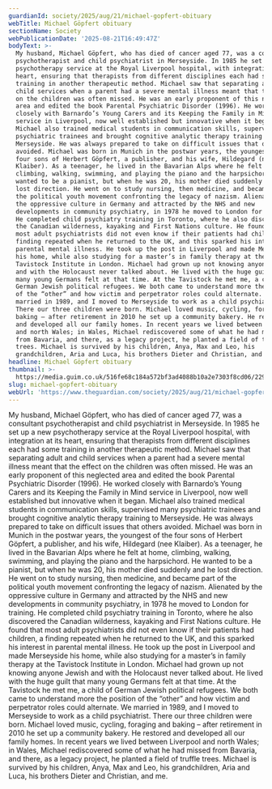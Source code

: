 ```yaml
---
guardianId: society/2025/aug/21/michael-gopfert-obituary
webTitle: Michael Göpfert obituary
sectionName: Society
webPublicationDate: '2025-08-21T16:49:47Z'
bodyText: >-
  My husband, Michael Göpfert, who has died of cancer aged 77, was a consultant
  psychotherapist and child psychiatrist in Merseyside. In 1985 he set up a new
  psychotherapy service at the Royal Liverpool hospital, with integration at its
  heart, ensuring that therapists from different disciplines each had some
  training in another therapeutic method. Michael saw that separating adult and
  child services when a parent had a severe mental illness meant that the effect
  on the children was often missed. He was an early proponent of this neglected
  area and edited the book Parental Psychiatric Disorder (1996). He worked
  closely with Barnardo’s Young Carers and its Keeping the Family in Mind
  service in Liverpool, now well established but innovative when it began.
  Michael also trained medical students in communication skills, supervised many
  psychiatric trainees and brought cognitive analytic therapy training to
  Merseyside. He was always prepared to take on difficult issues that others
  avoided. Michael was born in Munich in the postwar years, the youngest of the
  four sons of Herbert Göpfert, a publisher, and his wife, Hildegard (nee
  Klaiber). As a teenager, he lived in the Bavarian Alps where he felt at home,
  climbing, walking, swimming, and playing the piano and the harpsichord. He
  wanted to be a pianist, but when he was 20, his mother died suddenly and he
  lost direction. He went on to study nursing, then medicine, and became part of
  the political youth movement confronting the legacy of nazism. Alienated by
  the oppressive culture in Germany and attracted by the NHS and new
  developments in community psychiatry, in 1978 he moved to London for training.
  He completed child psychiatry training in Toronto, where he also discovered
  the Canadian wilderness, kayaking and First Nations culture. He found that
  most adult psychiatrists did not even know if their patients had children, a
  finding repeated when he returned to the UK, and this sparked his interest in
  parental mental illness. He took up the post in Liverpool and made Merseyside
  his home, while also studying for a master’s in family therapy at the
  Tavistock Institute in London. Michael had grown up not knowing anyone Jewish
  and with the Holocaust never talked about. He lived with the huge guilt that
  many young Germans felt at that time. At the Tavistock he met me, a child of
  German Jewish political refugees. We both came to understand more the position
  of the “other” and how victim and perpetrator roles could alternate. We
  married in 1989, and I moved to Merseyside to work as a child psychiatrist.
  There our three children were born. Michael loved music, cycling, foraging and
  baking – after retirement in 2010 he set up a community bakery. He restored
  and developed all our family homes. In recent years we lived between Liverpool
  and north Wales; in Wales, Michael rediscovered some of what he had missed
  from Bavaria, and there, as a legacy project, he planted a field of truffle
  trees. Michael is survived by his children, Anya, Max and Leo, his
  grandchildren, Aria and Luca, his brothers Dieter and Christian, and me.
headline: Michael Göpfert obituary
thumbnail: >-
  https://media.guim.co.uk/516fe68c184a572bf3ad4088b10a2e7303f8cd06/229_226_1823_1459/500.jpg
slug: michael-gopfert-obituary
webUrl: 'https://www.theguardian.com/society/2025/aug/21/michael-gopfert-obituary'
---
```

My husband, Michael Göpfert, who has died of cancer aged 77, was a consultant psychotherapist and child psychiatrist in Merseyside. In 1985 he set up a new psychotherapy service at the Royal Liverpool hospital, with integration at its heart, ensuring that therapists from different disciplines each had some training in another therapeutic method. Michael saw that separating adult and child services when a parent had a severe mental illness meant that the effect on the children was often missed. He was an early proponent of this neglected area and edited the book Parental Psychiatric Disorder (1996). He worked closely with Barnardo’s Young Carers and its Keeping the Family in Mind service in Liverpool, now well established but innovative when it began. Michael also trained medical students in communication skills, supervised many psychiatric trainees and brought cognitive analytic therapy training to Merseyside. He was always prepared to take on difficult issues that others avoided. Michael was born in Munich in the postwar years, the youngest of the four sons of Herbert Göpfert, a publisher, and his wife, Hildegard (nee Klaiber). As a teenager, he lived in the Bavarian Alps where he felt at home, climbing, walking, swimming, and playing the piano and the harpsichord. He wanted to be a pianist, but when he was 20, his mother died suddenly and he lost direction. He went on to study nursing, then medicine, and became part of the political youth movement confronting the legacy of nazism. Alienated by the oppressive culture in Germany and attracted by the NHS and new developments in community psychiatry, in 1978 he moved to London for training. He completed child psychiatry training in Toronto, where he also discovered the Canadian wilderness, kayaking and First Nations culture. He found that most adult psychiatrists did not even know if their patients had children, a finding repeated when he returned to the UK, and this sparked his interest in parental mental illness. He took up the post in Liverpool and made Merseyside his home, while also studying for a master’s in family therapy at the Tavistock Institute in London. Michael had grown up not knowing anyone Jewish and with the Holocaust never talked about. He lived with the huge guilt that many young Germans felt at that time. At the Tavistock he met me, a child of German Jewish political refugees. We both came to understand more the position of the “other” and how victim and perpetrator roles could alternate. We married in 1989, and I moved to Merseyside to work as a child psychiatrist. There our three children were born. Michael loved music, cycling, foraging and baking – after retirement in 2010 he set up a community bakery. He restored and developed all our family homes. In recent years we lived between Liverpool and north Wales; in Wales, Michael rediscovered some of what he had missed from Bavaria, and there, as a legacy project, he planted a field of truffle trees. Michael is survived by his children, Anya, Max and Leo, his grandchildren, Aria and Luca, his brothers Dieter and Christian, and me.
